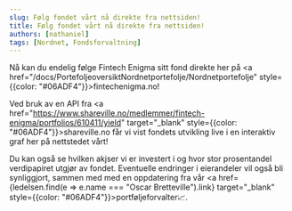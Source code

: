 ```yaml
---
slug: Følg fondet vårt nå direkte fra nettsiden!
title: Følg fondet vårt nå direkte fra nettsiden!
authors: [nathaniel]
tags: [Nordnet, Fondsforvaltning]
---
```



Nå kan du endelig følge Fintech Enigma sitt fond direkte her på <a href="/docs/PortefoljeoversiktNordnetportefolje/Nordnetportefolje" style={{color: "#06ADF4"}}>fintechenigma.no</a>!

Ved bruk av en API fra <a href="https://www.shareville.no/medlemmer/fintech-enigma/portfolios/610411/yield" target="_blank" style={{color: "#06ADF4"}}>shareville.no</a> får vi vist fondets utvikling live i en interaktiv graf her på nettstedet vårt! 

Du kan også se hvilken akjser vi er investert i og hvor stor prosentandel verdipapiret utgjør av fondet. Eventuelle endringer i eierandeler vil også bli synliggjort, sammen med  med en oppdatering fra vår <a href={ledelsen.find(e => e.name === "Oscar Bretteville").link} target="_blank" style={{color: "#06ADF4"}}>portføljeforvalter</a>📈.
